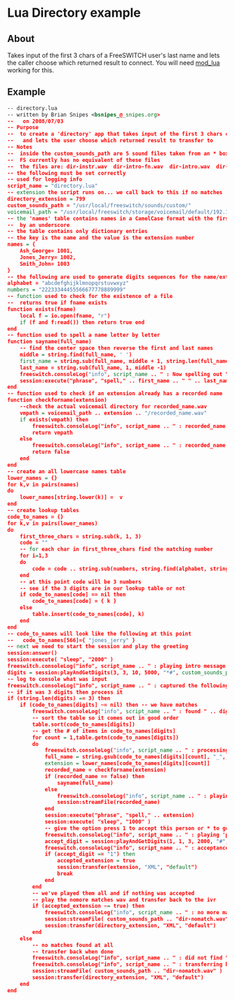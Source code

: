 
# Lua Directory example 

 

## About

Takes input of the first 3 chars of a FreeSWITCH user's last name and lets the caller choose which returned result to connect. You will need [mod\_lua](../../../Modules/mod_lua_1048944.mdx) working for this.

## Example

```xml
-- directory.lua
-- written by Brian Snipes <bsnipes_@_snipes.org>
--   on 2008/07/03
-- Purpose
--  to create a 'directory' app that takes input of the first 3 chars of a persons last name
--   and lets the user choose which returned result to transfer to
-- Notes
--  inside the custom_sounds_path are 5 sound files taken from an * box and converted to wav
--  FS currently has no equivalent of these files
--  the files are: dir-instr.wav  dir-intro-fn.wav  dir-intro.wav  dir-nomatch.wav  dir-nomore.wav
-- the following must be set correctly
-- used for logging info
script_name = "directory.lua"
-- extension the script runs on... we call back to this if no matches
directory_extension = 799
custom_sounds_path = "/usr/local/freeswitch/sounds/custom/"
voicemail_path = "/usr/local/freeswitch/storage/voicemail/default/192.168.5.4/"
-- the 'names' table contains names in a CamelCase format with the first and last names separated
--  by an underscore
-- the table contains only dictionary entries
-- the key is the name and the value is the extension number
names = {
    Ash_George= 1001,
    Jones_Jerry= 1002,
    Smith_John= 1003
}
-- the following are used to generate digits sequences for the name/extension lookup
alphabet = "abcdefghijklmnopqrstuvwxyz"
numbers = "22233344455566677778889999"
-- function used to check for the existence of a file
--  returns true if fname exists
function exists(fname)
    local f = io.open(fname, "r")
    if (f and f:read()) then return true end
end
-- function used to spell a name letter by letter
function sayname(full_name)
    -- find the center space then reverse the first and last names
    middle = string.find(full_name, ' ')
    first_name = string.sub(full_name, middle + 1, string.len(full_name))
    last_name = string.sub(full_name, 1, middle -1)
    freeswitch.consoleLog("info", script_name .. " : Now spelling out " .. first_name .. " " .. last_name .. "\n")
    session:execute("phrase", "spell," .. first_name .. " " .. last_name);
end
-- function used to check if an extension already has a recorded name
function checkforname(extension)
    --check the actual voicemail directory for recorded_name.wav
    vmpath = voicemail_path .. extension .. "/recorded_name.wav"
    if exists(vmpath) then
        freeswitch.consoleLog("info", script_name .. " : recorded_name.wav for " .. extension .. " exists.\n")
        return vmpath
    else
        freeswitch.consoleLog("info", script_name .. " : recorded_name.wav for " .. extension .. " does not exist.\n")
        return false
    end
end
-- create an all lowercase names table
lower_names = {}
for k,v in pairs(names)
do
    lower_names[string.lower(k)] =  v
end
-- create lookup tables
code_to_names = {}
for k,v in pairs(lower_names)
do
    first_three_chars = string.sub(k, 1, 3)
    code = ""
    -- for each char in first_three_chars find the matching number
    for i=1,3
    do
        code = code .. string.sub(numbers, string.find(alphabet, string.sub(first_three_chars,i,i)))
    end
    -- at this point code will be 3 numbers
    -- see if the 3 digits are in our lookup table or not
    if code_to_names[code] == nil then
        code_to_names[code] = { k }
    else
        table.insert(code_to_names[code], k)
    end
end
-- code_to_names will look like the following at this point
--   code_to_names[566]={ "jones_jerry" }
-- next we need to start the session and play the greeting
session:answer()
session:execute( "sleep", "2000" )
freeswitch.consoleLog("info", script_name .. " : playing intro message and waiting for digits.\n")
digits = session:playAndGetDigits(3, 3, 10, 5000, "*#", custom_sounds_path .. "dir-intro.wav", "", "");
-- log to console what was input
freeswitch.consoleLog("info", script_name .. " : captured the following digits - " .. digits .. "\n")
-- if it was 3 digits then process it
if (string.len(digits) == 3) then
    if (code_to_names[digits] ~= nil) then -- we have matches
        freeswitch.consoleLog("info", script_name .. " : found " .. digits .. " in the code_to_names table\n")
        -- sort the table so it comes out in good order
        table.sort(code_to_names[digits])
        -- get the # of items in code_to_names[digits]
        for count = 1,table.getn(code_to_names[digits])
        do
            freeswitch.consoleLog("info", script_name .. " : processing match found for " .. digits .. ". It is ".. code_to_names[digits][count] .. "\n")
            full_name = string.gsub(code_to_names[digits][count], "_", " ")
            extension = lower_names[code_to_names[digits][count]]
            recorded_name = checkforname(extension)
            if (recorded_name == false) then
                sayname(full_name)
            else
                freeswitch.consoleLog("info", script_name .. " : playing the recorded_name.wav for extension " .. extension .. "\n")
                session:streamFile(recorded_name)
            end
            session:execute("phrase", "spell," .. extension)
            session:execute( "sleep", "1000" )
            -- give the option press 1 to accept this person or * to go to the next
            freeswitch.consoleLog("info", script_name .. " : playing 'press 1 or *' acceptance message and waiting for digit\n")
            accept_digit = session:playAndGetDigits(1, 1, 3, 2000, "#", custom_sounds_path .. "dir-instr.wav", "", "")
            freeswitch.consoleLog("info", script_name .. " : acceptance digit is " .. accept_digit .. "\n")
            if (accept_digit == "1") then
                accepted_extension = true
                session:transfer(extension, "XML", "default")
                break
            end
        end
        -- we've played them all and if nothing was accepted
        -- play the nomore matches wav and transfer back to the ivr
        if (accepted_extension ~= true) then
            freeswitch.consoleLog("info", script_name .. " : no more matches found. playing message and transferring back to directory\n")
            session:streamFile( custom_sounds_path .. "dir-nomatch.wav" )
            session:transfer(directory_extension, "XML", "default")
        end
    else
        -- no matches found at all
        -- transfer back when done
        freeswitch.consoleLog("info", script_name .. " : did not find " .. digits .. " in the code_to_names table\n")
        freeswitch.consoleLog("info", script_name .. " : transferring back to directory\n")
        session:streamFile( custom_sounds_path .. "dir-nomatch.wav" )
        session:transfer(directory_extension, "XML", "default")
    end
end
```


